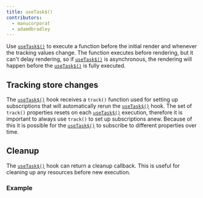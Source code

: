 ```yaml
---
title: useTask$()
contributors:
  - manucorporat
  - adamdbradley
---
```


Use [`useTask$()`](/docs/(qwik)/components/lifecycle/index.mdx#usetask) to execute a function before the initial render and whenever the tracking values change. The function executes before rendering, but it can't delay rendering, so if [`useTask$()`](/docs/(qwik)/components/lifecycle/index.mdx#usetask) is asynchronous, the rendering will happen before the [`useTask$()`](/docs/(qwik)/components/lifecycle/index.mdx#usetask) is fully executed.

## Tracking store changes

The [`useTask$()`](/docs/(qwik)/components/lifecycle/index.mdx#usetask) hook receives a `track()` function used for setting up subscriptions that will automatically rerun the [`useTask$()`](/docs/(qwik)/components/lifecycle/index.mdx#usetask) hook. The set of `track()` properties resets on each [`useTask$()`](/docs/(qwik)/components/lifecycle/index.mdx#usetask) execution, therefore it is important to always use `track()` to set up subscriptions anew. Because of this it is possible for the [`useTask$()`](/docs/(qwik)/components/lifecycle/index.mdx#usetask) to subscribe to different properties over time.

## Cleanup

The [`useTask$()`](/docs/(qwik)/components/lifecycle/index.mdx#usetask) hook can return a cleanup callback. This is useful for cleaning up any resources before new execution.

### Example
